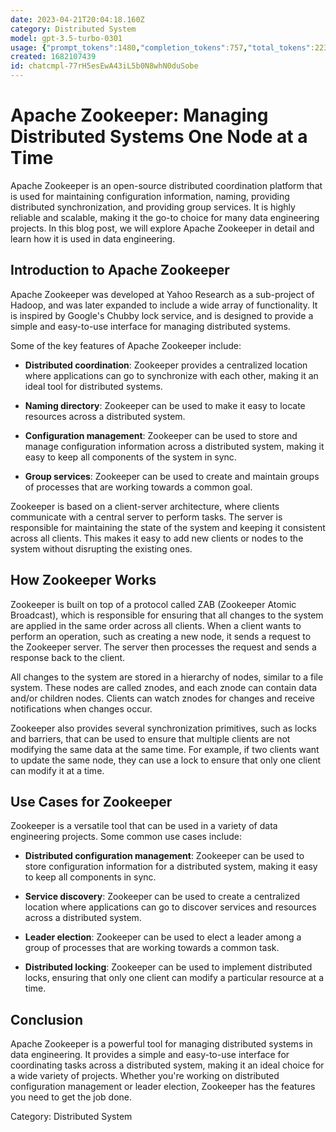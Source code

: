 ```yaml
---
date: 2023-04-21T20:04:18.160Z
category: Distributed System
model: gpt-3.5-turbo-0301
usage: {"prompt_tokens":1480,"completion_tokens":757,"total_tokens":2237}
created: 1682107439
id: chatcmpl-77rH5esEwA43iL5b0N8whN0duSobe
---
```


# Apache Zookeeper: Managing Distributed Systems One Node at a Time

Apache Zookeeper is an open-source distributed coordination platform that is used for maintaining configuration information, naming, providing distributed synchronization, and providing group services. It is highly reliable and scalable, making it the go-to choice for many data engineering projects. In this blog post, we will explore Apache Zookeeper in detail and learn how it is used in data engineering.

## Introduction to Apache Zookeeper

Apache Zookeeper was developed at Yahoo Research as a sub-project of Hadoop, and was later expanded to include a wide array of functionality. It is inspired by Google's Chubby lock service, and is designed to provide a simple and easy-to-use interface for managing distributed systems.

Some of the key features of Apache Zookeeper include:

- **Distributed coordination**: Zookeeper provides a centralized location where applications can go to synchronize with each other, making it an ideal tool for distributed systems.

- **Naming directory**: Zookeeper can be used to make it easy to locate resources across a distributed system.

- **Configuration management**: Zookeeper can be used to store and manage configuration information across a distributed system, making it easy to keep all components of the system in sync.

- **Group services**: Zookeeper can be used to create and maintain groups of processes that are working towards a common goal.

Zookeeper is based on a client-server architecture, where clients communicate with a central server to perform tasks. The server is responsible for maintaining the state of the system and keeping it consistent across all clients. This makes it easy to add new clients or nodes to the system without disrupting the existing ones.

## How Zookeeper Works

Zookeeper is built on top of a protocol called ZAB (Zookeeper Atomic Broadcast), which is responsible for ensuring that all changes to the system are applied in the same order across all clients. When a client wants to perform an operation, such as creating a new node, it sends a request to the Zookeeper server. The server then processes the request and sends a response back to the client.

All changes to the system are stored in a hierarchy of nodes, similar to a file system. These nodes are called znodes, and each znode can contain data and/or children nodes. Clients can watch znodes for changes and receive notifications when changes occur.

Zookeeper also provides several synchronization primitives, such as locks and barriers, that can be used to ensure that multiple clients are not modifying the same data at the same time. For example, if two clients want to update the same node, they can use a lock to ensure that only one client can modify it at a time.

## Use Cases for Zookeeper

Zookeeper is a versatile tool that can be used in a variety of data engineering projects. Some common use cases include:

- **Distributed configuration management**: Zookeeper can be used to store configuration information for a distributed system, making it easy to keep all components in sync.

- **Service discovery**: Zookeeper can be used to create a centralized location where applications can go to discover services and resources across a distributed system.

- **Leader election**: Zookeeper can be used to elect a leader among a group of processes that are working towards a common task.

- **Distributed locking**: Zookeeper can be used to implement distributed locks, ensuring that only one client can modify a particular resource at a time.

## Conclusion

Apache Zookeeper is a powerful tool for managing distributed systems in data engineering. It provides a simple and easy-to-use interface for coordinating tasks across a distributed system, making it an ideal choice for a wide variety of projects. Whether you're working on distributed configuration management or leader election, Zookeeper has the features you need to get the job done.

Category: Distributed System